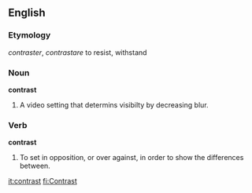 ==English==

===Etymology===
{{F.}} ''contraster'', {{LL.}} ''contrastare'' to resist, withstand

===Noun===
'''contrast'''
# A video setting that determins visibilty by decreasing blur.

===Verb===
'''contrast'''
# To set in opposition, or over against, in order to show the differences between.

[[it:contrast]]
[[fi:Contrast]]